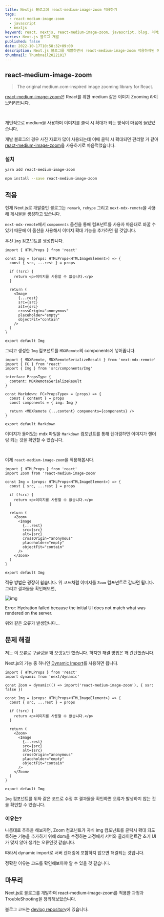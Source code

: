 ```yaml
---
title: Nextjs 블로그에 react-medium-image-zoom 적용하기
tags:
  - react-medium-image-zoom
  - javascript
  - nextjs
keyword: react, nextjs, react-medium-image-zoom, javascript, blog, 리액트, 블로그, 미디움, medium
series: Next.js 블로그 개발
published: false
date: 2022-10-17T10:58:32+09:00
description: Next.js 블로그를 개발하면서 react-medium-image-zoom 적용하게된 이야기와 Trouble Shooting 정리
thumbnail: Thumbnail20221017
---
```


## react-medium-image-zoom

> The original medium.com-inspired image zooming library for React.

[react-medium-image-zoom](https://github.com/rpearce/react-medium-image-zoom)은 React를 위한 medium 같은 이미지 Zooming 라이브러리입니다.

<br />

개인적으로 medium을 사용하며 이미지를 클릭 시 확대가 되는 방식이 마음에 들었었습니다.

개발 블로그의 경우 사진 자료가 많이 사용되는데 이때 클릭 시 확대되면 편리할 거 같아 [react-medium-image-zoom](https://github.com/rpearce/react-medium-image-zoom)을 사용하기로 마음먹었습니다.

### 설치

```sh path="shell"
yarn add react-medium-image-zoom
```

```sh path="shell"
npm install --save react-medium-image-zoom
```

## 적용

현재 Next.js로 개발중인 블로그는 `remark`, `rehype` 그리고 `next-mdx-remote`을 사용해 게시물을 생성하고 있습니다.

`next-mdx-remote`에서 `components` 옵션을 통해 컴포넌트를 사용자 마음대로 바꿀 수 있기 때문에 이 옵션을 사용해서 이미지 확대 기능을 추가하면 될 것입니다.

우선 `Img` 컴포넌트를 생성합니다.

```tsx showLineNumbers="true" path="src/components/Img.tsx"
import { HTMLProps } from 'react'

const Img = (props: HTMLProps<HTMLImageElement>) => {
  const { src, ...rest } = props

  if (!src) {
    return <p>이미지를 사용할 수 없습니다.</p>
  }

  return (
    <Image
      {...rest}
      src={src}
      alt={src}
      crossOrigin="anonymous"
      placeholder="empty"
      objectFit="contain"
    />
  )
}

export default Img
```

그리고 생성한 `Img` 컴포넌트를 `MDXRemote`의 components에 넣어줍니다.

```tsx showLineNumbers="true" path="src/components/Markdown.tsx"
import { MDXRemote, MDXRemoteSerializeResult } from 'next-mdx-remote'
import { FC } from 'react'
import { Img } from 'src/components/Img'

interface PropsType {
  content: MDXRemoteSerializeResult
}

const Markdown: FC<PropsType> = (props) => {
  const { content } = props
  const components = { img: Img }

  return <MDXRemote {...content} components={components} />
}

export default Markdown
```

이미지가 들어있는 mdx 파일을 `Markdown` 컴포넌트를 통해 렌더링하면 이미지가 렌더링 되는 것을 확인할 수 있습니다.

<br />

이제 `react-medium-image-zoom`을 적용해봅시다.

```tsx showLineNumbers="true" path="src/components/Img.tsx"
import { HTMLProps } from 'react'
import Zoom from 'react-medium-image-zoom'

const Img = (props: HTMLProps<HTMLImageElement>) => {
  const { src, ...rest } = props

  if (!src) {
    return <p>이미지를 사용할 수 없습니다.</p>
  }

  return (
    <Zoom>
      <Image
        {...rest}
        src={src}
        alt={src}
        crossOrigin="anonymous"
        placeholder="empty"
        objectFit="contain"
      />
    </Zoom>
  )
}

export default Img
```

적용 방법은 굉장히 쉽습니다. 위 코드처럼 이미지를 `Zoom` 컴포넌트로 감싸면 됩니다.
그리고 결과물을 확인해보면,

![img](Screenshot20221018)

Error: Hydration failed because the initial UI does not match what was rendered on the server.

위와 같은 오류가 발생합니다...

## 문제 해결

저는 이 오류로 구글링을 꽤 오랫동안 했습니다. 하지만 해결 방법은 꽤 간단했습니다.

Next.js의 기능 중 하나인 [Dynamic Import](https://nextjs.org/docs/advanced-features/dynamic-import)를 사용하면 됩니다.

```tsx showLineNumbers="true" path="src/components/Img.tsx"
import { HTMLProps } from 'react'
import dynamic from 'next/dynamic'

const Zoom = dynamic(() => import('react-medium-image-zoom'), { ssr: false })

const Img = (props: HTMLProps<HTMLImageElement>) => {
  const { src, ...rest } = props

  if (!src) {
    return <p>이미지를 사용할 수 없습니다.</p>
  }

  return (
    <Zoom>
      <Image
        {...rest}
        src={src}
        alt={src}
        crossOrigin="anonymous"
        placeholder="empty"
        objectFit="contain"
      />
    </Zoom>
  )
}

export default Img
```

`Img` 컴포넌트를 위와 같은 코드로 수정 후 결과물을 확인하면 오류가 발생하지 않는 것을 확인할 수 있습니다.

### 이유는?

나름대로 추측을 해보자면, Zoom 컴포넌트가 자식 img 컴포넌트를 클릭시 확대 되도록하는 기능을 추가하기 위해 dom을 수정하는 과정에서 서버와 클라이언트간 초기 UI가 맞지 않아 생기는 오류인것 같습니다.

따라서 dynamic import로 서버 렌더링에 포함하지 않으면 해결되는 것입니다.

정확한 이유는 코드를 확인해보아야 알 수 있을 것 같습니다.

## 마무리

Next.js로 블로그를 개발하며 react-medium-image-zoom를 적용한 과정과 TroubleShooting을 정리해보았습니다.

블로그 코드는 [devlog repository](https://github.com/KJG04/devlog)에 있습니다.
